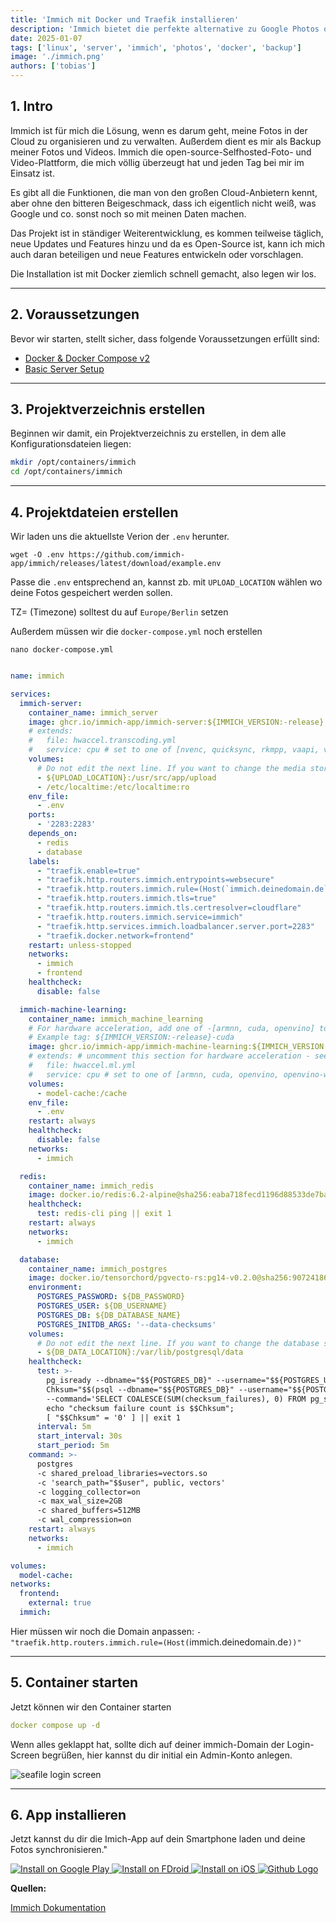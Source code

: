 ```yaml
---
title: 'Immich mit Docker und Traefik installieren'
description: 'Immich bietet die perfekte alternative zu Google Photos oder iCloud.'
date: 2025-01-07
tags: ['linux', 'server', 'immich', 'photos', 'docker', 'backup']
image: './immich.png'
authors: ['tobias']
---
```


## 1. Intro

Immich ist für mich die Lösung, wenn es darum geht, meine Fotos in der Cloud zu organisieren und zu verwalten. 
Außerdem dient es mir als Backup meiner Fotos und Videos. Immich die open-source-Selfhosted-Foto- und Video-Plattform, 
die mich völlig überzeugt hat und jeden Tag bei mir im Einsatz ist. 

Es gibt all die Funktionen, die man von den großen Cloud-Anbietern 
kennt, aber ohne den bitteren Beigeschmack, dass ich eigentlich nicht weiß, was Google und co. sonst noch so mit meinen Daten machen.

Das Projekt ist in ständiger Weiterentwicklung, es kommen teilweise täglich, neue Updates und Features hinzu und da es Open-Source ist, 
kann ich mich auch daran beteiligen und neue Features entwickeln oder vorschlagen. 

Die Installation ist mit Docker ziemlich schnell gemacht, also legen wir los.

---

## 2. Voraussetzungen

Bevor wir starten, stellt sicher, dass folgende Voraussetzungen erfüllt sind:

- [Docker & Docker Compose v2](/blog/server-setup#5-docker-und-docker-compose)
- [Basic Server Setup](/blog/server-setup)

---

## 3. Projektverzeichnis erstellen

Beginnen wir damit, ein Projektverzeichnis zu erstellen, in dem alle Konfigurationsdateien liegen:

```bash
mkdir /opt/containers/immich
cd /opt/containers/immich
```

---

## 4. Projektdateien erstellen

Wir laden uns die aktuellste Verion der `.env` herunter.

```shell
wget -O .env https://github.com/immich-app/immich/releases/latest/download/example.env
```

Passe die `.env` entsprechend an, kannst zb. mit `UPLOAD_LOCATION` wählen wo deine Fotos gespeichert werden sollen.

 TZ= (Timezone) solltest du auf `Europe/Berlin` setzen

Außerdem müssen wir die `docker-compose.yml` noch erstellen

```shell
nano docker-compose.yml
```

```yaml title="docker-compose.yaml"

name: immich

services:
  immich-server:
    container_name: immich_server
    image: ghcr.io/immich-app/immich-server:${IMMICH_VERSION:-release}
    # extends:
    #   file: hwaccel.transcoding.yml
    #   service: cpu # set to one of [nvenc, quicksync, rkmpp, vaapi, vaapi-wsl] for accelerated transcoding
    volumes:
      # Do not edit the next line. If you want to change the media storage location on your system, edit the value of UPLOAD_LOCATION in the .env file
      - ${UPLOAD_LOCATION}:/usr/src/app/upload
      - /etc/localtime:/etc/localtime:ro
    env_file:
      - .env
    ports:
      - '2283:2283'
    depends_on:
      - redis
      - database
    labels:
      - "traefik.enable=true"
      - "traefik.http.routers.immich.entrypoints=websecure"
      - "traefik.http.routers.immich.rule=(Host(`immich.deinedomain.de`))"
      - "traefik.http.routers.immich.tls=true"
      - "traefik.http.routers.immich.tls.certresolver=cloudflare"
      - "traefik.http.routers.immich.service=immich"
      - "traefik.http.services.immich.loadbalancer.server.port=2283"
      - "traefik.docker.network=frontend"
    restart: unless-stopped
    networks:
      - immich
      - frontend
    healthcheck:
      disable: false

  immich-machine-learning:
    container_name: immich_machine_learning
    # For hardware acceleration, add one of -[armnn, cuda, openvino] to the image tag.
    # Example tag: ${IMMICH_VERSION:-release}-cuda
    image: ghcr.io/immich-app/immich-machine-learning:${IMMICH_VERSION:-release}
    # extends: # uncomment this section for hardware acceleration - see https://immich.app/docs/features/ml-hardware-acceleration
    #   file: hwaccel.ml.yml
    #   service: cpu # set to one of [armnn, cuda, openvino, openvino-wsl] for accelerated inference - use the `-wsl` version for WSL2 where applicable
    volumes:
      - model-cache:/cache
    env_file:
      - .env
    restart: always
    healthcheck:
      disable: false
    networks:
      - immich

  redis:
    container_name: immich_redis
    image: docker.io/redis:6.2-alpine@sha256:eaba718fecd1196d88533de7ba49bf903ad33664a92debb24660a922ecd9cac8
    healthcheck:
      test: redis-cli ping || exit 1
    restart: always
    networks:
      - immich

  database:
    container_name: immich_postgres
    image: docker.io/tensorchord/pgvecto-rs:pg14-v0.2.0@sha256:90724186f0a3517cf6914295b5ab410db9ce23190a2d9d0b9dd6463e3fa298f0
    environment:
      POSTGRES_PASSWORD: ${DB_PASSWORD}
      POSTGRES_USER: ${DB_USERNAME}
      POSTGRES_DB: ${DB_DATABASE_NAME}
      POSTGRES_INITDB_ARGS: '--data-checksums'
    volumes:
      # Do not edit the next line. If you want to change the database storage location on your system, edit the value of DB_DATA_LOCATION in the .env file
      - ${DB_DATA_LOCATION}:/var/lib/postgresql/data
    healthcheck:
      test: >-
        pg_isready --dbname="$${POSTGRES_DB}" --username="$${POSTGRES_USER}" || exit 1;
        Chksum="$$(psql --dbname="$${POSTGRES_DB}" --username="$${POSTGRES_USER}" --tuples-only --no-align
        --command='SELECT COALESCE(SUM(checksum_failures), 0) FROM pg_stat_database')";
        echo "checksum failure count is $$Chksum";
        [ "$$Chksum" = '0' ] || exit 1
      interval: 5m
      start_interval: 30s
      start_period: 5m
    command: >-
      postgres
      -c shared_preload_libraries=vectors.so
      -c 'search_path="$$user", public, vectors'
      -c logging_collector=on
      -c max_wal_size=2GB
      -c shared_buffers=512MB
      -c wal_compression=on
    restart: always
    networks:
      - immich

volumes:
  model-cache:
networks:
  frontend:
    external: true
  immich:

```

Hier müssen wir noch die Domain anpassen: `- "traefik.http.routers.immich.rule=(Host(`immich.deinedomain.de`))"`

 ---

 ## 5. Container starten

Jetzt können wir den Container starten

```yaml
docker compose up -d
```
Wenn alles geklappt hat, sollte dich auf deiner immich-Domain der Login-Screen begrüßen, hier kannst du dir initial ein Admin-Konto anlegen.

![seafile login screen](./immich1.png)

---

## 6. App installieren

Jetzt kannst du dir die Imich-App auf dein Smartphone laden und deine Fotos synchronisieren."
<div style={{ display: 'flex', justifyContent: 'left', gap: '10px' }}>
  <a href="https://play.google.com/store/apps/details?id=app.alextran.immich">
    <img src="https://img.shields.io/badge/Google%20Play-4287F5.svg?style=for-the-badge&logo=google-play&logoColor=white" alt="Install on Google Play" />
  </a>
  <a href="https://f-droid.org/packages/app.alextran.immich/">
    <img src="https://img.shields.io/badge/FDroid-34C759.svg?style=for-the-badge&logo=fdroid&logoColor=fff" alt="Install on FDroid" />
  </a>
  <a href="https://apps.apple.com/us/app/immich/id1613945652">
    <img src="https://img.shields.io/badge/iOS-000000.svg?style=for-the-badge&logo=apple&logoColor=white" alt="Install on iOS" />
  </a>
<a href="https://github.com/immich-app/immich/releases">
  <img src="https://img.shields.io/badge/Github-grey?style=for-the-badge&logo=github" alt="Github Logo" />
</a>
</div>

**Quellen:**

[Immich Dokumentation](https://immich.app/docs/install/docker-compose)